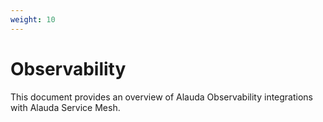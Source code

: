 ```yaml
---
weight: 10
---
```


# Observability

This document provides an overview of Alauda Observability integrations with Alauda Service Mesh.

<Overview overviewHeaders={[]} />
